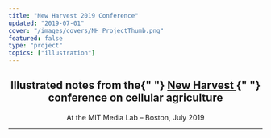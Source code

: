 ```yaml
---
title: "New Harvest 2019 Conference"
updated: "2019-07-01"
cover: "/images/covers/NH_ProjectThumb.png"
featured: false
type: "project"
topics: ["illustration"]
---
```


<Center>

<h2>
    Illustrated notes from the{" "}
    <a noTip href="https://2019.new-harvest.org/">
        New Harvest
    </a>{" "}
    conference on cellular agriculture
</h2>

<p>At the MIT Media Lab – Boston, July 2019</p>

</Center>

---

<BasicImage
    alt="Illustrated notes from the 2019 New Harvest conference"
    src="https://res.cloudinary.com/dg3gyk0gu/image/upload/c_scale,w_1200/v1589845711/maggieappleton.com/new-harvest-2019/NH_11-CoxArtboard-1.png"
/>

<BasicImage
    alt="Illustrated notes from the 2019 New Harvest conference"
    src="https://res.cloudinary.com/dg3gyk0gu/image/upload/c_scale,w_1200/v1589845697/maggieappleton.com/new-harvest-2019/NH_9-CooperhouseArtboard-1.png"
/>

<BasicImage
    alt="Illustrated notes from the 2019 New Harvest conference"
    src="https://res.cloudinary.com/dg3gyk0gu/image/upload/c_scale,w_1200/v1589845700/maggieappleton.com/new-harvest-2019/NH_10-Sullivan.png"
/>

<BasicImage
    alt="Illustrated notes from the 2019 New Harvest conference"
    src="https://res.cloudinary.com/dg3gyk0gu/image/upload/c_scale,w_1200/v1589845716/maggieappleton.com/new-harvest-2019/NH_12-RegulartoryArtboard-1.png"
/>

<BasicImage
    alt="Illustrated notes from the 2019 New Harvest conference"
    src="https://res.cloudinary.com/dg3gyk0gu/image/upload/c_scale,w_1200/v1589845720/maggieappleton.com/new-harvest-2019/NH_13-CellAgGlobeArtboard-1.png"
/>

<BasicImage
    alt="Illustrated notes from the 2019 New Harvest conference"
    src="https://res.cloudinary.com/dg3gyk0gu/image/upload/c_scale,w_1200/v1589845696/maggieappleton.com/new-harvest-2019/NH_4-PaulusArtboard-1.png"
/>

<BasicImage
    alt="Illustrated notes from the 2019 New Harvest conference"
    src="https://res.cloudinary.com/dg3gyk0gu/image/upload/c_scale,w_1200/v1589845686/maggieappleton.com/new-harvest-2019/NH_8-Buffi.png"
/>

<BasicImage
    alt="Illustrated notes from the 2019 New Harvest conference"
    src="https://res.cloudinary.com/dg3gyk0gu/image/upload/c_scale,w_1200/v1589845687/maggieappleton.com/new-harvest-2019/NH_2-Allan.png"
/>

<BasicImage
    alt="Illustrated notes from the 2019 New Harvest conference"
    src="https://res.cloudinary.com/dg3gyk0gu/image/upload/c_scale,w_1200/v1589845696/maggieappleton.com/new-harvest-2019/NH_5-Arceolo.png"
/>

<BasicImage
    alt="Illustrated notes from the 2019 New Harvest conference"
    src="https://res.cloudinary.com/dg3gyk0gu/image/upload/c_scale,w_1200/v1589845683/maggieappleton.com/new-harvest-2019/NH_6-Patrick.png"
/>

<BasicImage
    alt="Illustrated notes from the 2019 New Harvest conference"
    src="https://res.cloudinary.com/dg3gyk0gu/image/upload/c_scale,w_1200/v1589845680/maggieappleton.com/new-harvest-2019/NH_1-CampuzanoArtboard-1.png"
/>

<BasicImage
    alt="Illustrated notes from the 2019 New Harvest conference"
    src="https://res.cloudinary.com/dg3gyk0gu/image/upload/c_scale,w_1200/v1589845679/maggieappleton.com/new-harvest-2019/NH_3-RubioArtboard-1.png"
/>

<BasicImage
    alt="Illustrated notes from the 2019 New Harvest conference"
    src="https://res.cloudinary.com/dg3gyk0gu/image/upload/c_scale,w_1200/v1589845673/maggieappleton.com/new-harvest-2019/NH_7-LegendreArtboard-1.png"
/>

<BasicImage
    alt="Illustrated notes from the 2019 New Harvest conference"
    src="https://res.cloudinary.com/dg3gyk0gu/image/upload/c_scale,w_1200/v1589845738/maggieappleton.com/new-harvest-2019/NH_16-Stephens.png"
/>

<BasicImage
    alt="Illustrated notes from the 2019 New Harvest conference"
    src="https://res.cloudinary.com/dg3gyk0gu/image/upload/c_scale,w_1200/v1589845728/maggieappleton.com/new-harvest-2019/NH_15-Broad.png"
/>

<BasicImage
    alt="Illustrated notes from the 2019 New Harvest conference"
    src="https://res.cloudinary.com/dg3gyk0gu/image/upload/c_scale,w_1200/v1589845738/maggieappleton.com/new-harvest-2019/NH_14-Careers.png"
/>

<br />
<br />
